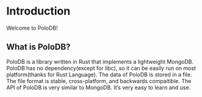 # Introduction

Welcome to PoloDB!

## What is PoloDB?

PoloDB is a library written in Rust that implements a lightweight MongoDB. PoloDB has no dependency(except for libc), so it can be easily run on most platform(thanks for Rust Language). The data of PoloDB is stored in a file. The file format is stable, cross-platform, and backwards compaitible. The API of PoloDB is very similar to MongoDB.
It’s very easy to learn and use.
